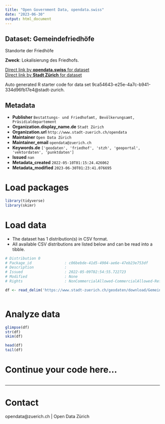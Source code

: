 ```yaml
---
title: "Open Government Data, opendata.swiss"
date: "2023-06-30"
output: html_document
---
```


## Dataset: Gemeindefriedhöfe

Standorte der Friedhöfe

**Zweck**: Lokalisierung des Friedhofs.

[Direct link by **opendata.swiss** for dataset](https://opendata.swiss/de/dataset/gemeindefriedhofe)<br>
[Direct link by **Stadt Zürich** for dataset](https://data.stadt-zuerich.ch/dataset/geo_gemeindefriedhoefe)

Auto generated R starter code for data set 9ca54643-e25e-4a7c-b941-334d96fb17e4@stadt-zurich.

## Metadata

- **Publisher** `Bestattungs- und Friedhofamt, Bevölkerungsamt, Präsidialdepartement`
- **Organization.display_name.de** `Stadt Zürich`
- **Organization.url** `http://www.stadt-zuerich.ch/opendata`
- **Maintainer** `Open Data Zürich`
- **Maintainer_email** `opendata@zuerich.ch`
- **Keywords.de** `['geodaten', 'friedhof', 'stzh', 'geoportal', 'vektordaten', 'punktdaten']`
- **Issued** `nan`
- **Metadata_created** `2022-05-10T01:15:24.426062`
- **Metadata_modified** `2023-06-30T01:23:41.076695`


# Load packages

```r

library(tidyverse)
library(skimr)

```

# Load data

-   The dataset has 1 distribution(s) in CSV format.
-   All available CSV distributions are listed below and can be read into a tibble.

```r

# Distribution 0
# Package_id               : c06bebde-41d5-4904-ae6e-47eb23e753df
# Description              : 
# Issued                   : 2022-05-09T02:54:55.722723
# Modified                 : None
# Rights                   : NonCommercialAllowed-CommercialAllowed-ReferenceNotRequired

df <- read_delim('https://www.stadt-zuerich.ch/geodaten/download/Gemeindefriedhoefe?format=10008')



```

# Analyze data

```r

glimpse(df)
str(df)
skim(df)

head(df)
tail(df)

```

# Continue your code here...

```r

```

------------------------------------------------------------------------

# Contact

opendata@zuerich.ch | Open Data Zürich
